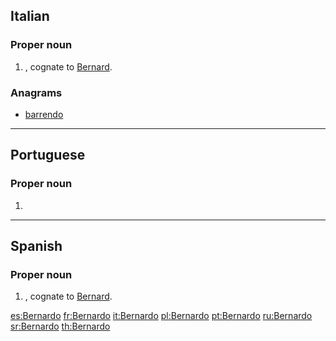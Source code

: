 ==Italian==

===Proper noun===
{{it-proper noun|g=m}}

# {{given name|male|lang=it}}, cognate to [[Bernard]].

===Anagrams===
* [[barrendo#Italian|barrendo]]

----

==Portuguese==

===Proper noun===
{{pt-proper noun|m}}

# {{given name|male|lang=pt|eq=Bernard}}

----

==Spanish==

===Proper noun===
{{es-proper noun|m}}

# {{given name|male|lang=es}}, cognate to [[Bernard]].

[[es:Bernardo]]
[[fr:Bernardo]]
[[it:Bernardo]]
[[pl:Bernardo]]
[[pt:Bernardo]]
[[ru:Bernardo]]
[[sr:Bernardo]]
[[th:Bernardo]]